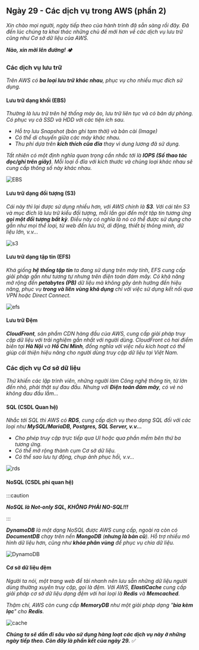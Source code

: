 ## Ngày 29 - Các dịch vụ trong AWS (phần 2)

_Xin chào mọi người, ngày tiếp theo của hành trình đã sẵn sàng rồi đây. Đã đến lúc chúng ta khai
thác những chủ đề mới hơn về các dịch vụ lưu trữ cũng như Cơ sở dữ liệu của AWS._

**_Nào, xin mời lên đường!_** 🏕

### Các dịch vụ lưu trữ

_Trên AWS có **ba loại lưu trữ khác nhau**, phục vụ cho nhiều mục đích sử dụng._

#### Lưu trữ dạng khối (EBS)

_Thường là lưu trữ trên hệ thống máy ảo, lưu trữ liên tục và có bản dự phòng. Có phục vụ cả SSD và
HDD với các tiện ích sau._

- _Hỗ trọ lưu Snapshot (bản ghi tạm thời) và bản cài (Image)_
- _Có thể di chuyển giữa các máy khác nhau._
- _Thu phí dựa trên **kích thích cũa đĩa** thay vì dung lương đã sử dụng._ 

_Tất nhiên có một định nghĩa quan trọng cần nhắc tới là **IOPS (Số thao tác đọc/ghi trên giây)**. Mỗi
loại ổ đĩa với kích thước và chủng loại khác nhau sẽ cung cấp thông số này khác nhau._

![EBS](../../../../assets/cloud/ebs.png)

#### Lưu trữ dạng đối tượng (S3)

_Cái này thì lại được sử dụng nhiều hơn, với AWS chính là **S3**. Với cái tên S3 và mục đích là lưu trữ
kiểu đối tượng, mỗi lần gọi đến một tập tin tương ứng **gọi một đối tượng bất kỳ**. Điều này có nghĩa là
nó có thể được sử dụng cho gần như mọi thể loại, từ web đến lưu trữ, di động, thiết bị thông minh, dữ
liệu lớn, v.v..._

![s3](../../../../assets/cloud/s3.png)

#### Lưu trữ dạng tập tin (EFS)

_Khá giống **hệ thống tập tin** ta đang sử dụng trên máy tính, EFS cung cấp giải pháp gần như tương tự nhưng 
trên điện toán đám mây. Có khả năng mở rộng đến **petabytes (PB)** dữ liệu mà không gây ảnh hưởng đến hiệu
năng, phục vụ **trong và liên vùng khả dụng** chỉ với việc sử dụng kết nối qua VPN hoặc Direct Connect._

![efs](../../../../assets/cloud/efs.png)

#### Lưu trữ Đệm

_**CloudFront**, sản phẩm CDN hàng đầu của AWS, cung cấp giải pháp truy cập dữ liệu với trải nghiệm gần nhất
với người dùng. CloudFront có hai điểm biên tại **Hà Nội** và **Hồ Chí Minh**, đồng nghĩa với việc nếu kích hoạt 
có thể giúp cải thiện hiệu năng cho người dùng truy cập dữ liệu tại Việt Nam._

### Các dịch vụ Cơ sở dữ liệu

_Thứ khiến các lập trình viên, những người làm Công nghệ thông tin, từ lớn đến nhỏ, phải thật sự đau đầu. Nhưng với 
**Điện toán đám mây**, có vẻ nó không đau đầu lắm..._

#### SQL (CSDL Quan hệ)

_Nhắc tới SQL thì AWS có **RDS**, cung cấp dịch vụ theo dạng SQL đối với các loại như **MySQL/MariaDB, Postgres,
SQL Server, v.v...**_

- _Cho phép truy cập trực tiếp qua UI hoặc qua phần mềm bên thứ ba tương ứng._
- _Có thể mở rộng thành cụm Cơ sở dữ liệu._
- _Có thể sao lưu tự động, chụp ảnh phục hồi, v.v..._

![rds](../../../../assets/cloud/rds.png)

#### NoSQL (CSDL phi quan hệ)

:::caution

**_NoSQL là Not-only SQL, KHÔNG PHẢI NO-SQL!!!_**

:::

_**DynamoDB** là một dạng NoSQL được AWS cung cấp, ngoài ra còn có **DocumentDB** chạy trên nền **MongoDB** 
(**nhưng là bản cũ**). Hỗ trợ nhiều mô hình dữ liệu hơn, cũng như **khóa phân vùng** để phục vụ chia dữ liệu._

![DynamoDB](../../../../assets/cloud/dynamo.png)

#### Cơ sở dữ liệu đệm

_Người ta nói, một trang web để tải nhanh nên lưu sẵn những dữ liệu người dùng thường xuyên truy cập, gọi là đệm.
Với AWS, **ElastiCache** cung cấp giải pháp cơ sở dữ liệu dạng đệm với hai loại là **Redis** và **Memcached**._

_Thậm chí, AWS còn cung cấp **MemoryDB** như một giải pháp dạng "**bia kèm lạc**" cho **Redis**._

![cache](../../../../assets/cloud/cache.png)

**_Chúng ta sẽ dần đi sâu vào sử dụng hàng loạt các dịch vụ này ở những ngày tiếp theo. 
Còn đây là phần kết của ngày 29._** ✅
